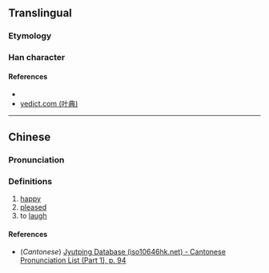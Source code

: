 {{character info/new}}
==Translingual==

===Etymology===
{{Han etym}}

===Han character===
{{Han char|rn=38|rad=女|as=09|sn=12|four=|canj=VTMV|ids=⿰女甚}}

====References====
* {{Han ref|kx=0266.180|dkj=06479|dj=0533.230|hdz=21063.160|uh=5A85|ud=23173}}
* [http://yedict.com/htm/5A/5A85.htm yedict.com (叶典)]

----

==Chinese==
{{zh-forms}}

===Pronunciation===
{{zh-pron
|m=dān
|c=daam1
|mc=y
|oc=y
|ma=
|cat=a,v
}}

===Definitions===
{{zh-hanzi}}

# [[happy]]
# [[pleased]]
# to [[laugh]]

====References====
* (''Cantonese'') [http://www.iso10646hk.net/jp/document/download.jsp Jyutping Database (iso10646hk.net) - Cantonese Pronunciation List (Part 1), p. 94]